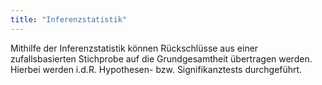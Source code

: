 ```yaml
---
title: "Inferenzstatistik"
---
```


Mithilfe der Inferenzstatistik können Rückschlüsse aus einer zufallsbasierten Stichprobe auf die Grundgesamtheit übertragen werden. Hierbei werden i.d.R. Hypothesen- bzw. Signifikanztests durchgeführt.


